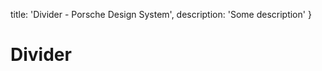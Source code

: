 
  title: 'Divider - Porsche Design System',
  description: 'Some description'
}

# Divider <ComponentStatus tagName="p-divider"></ComponentStatus>

<ComponentApi tagName="p-divider" />